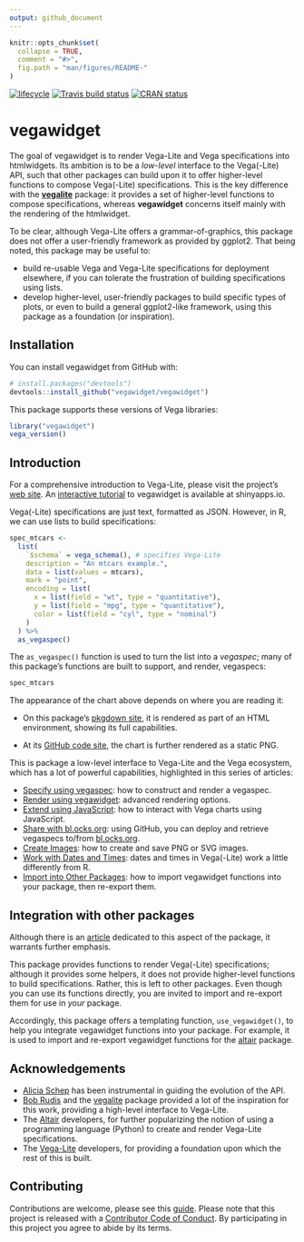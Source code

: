 ```yaml
---
output: github_document
---
```


<!-- README.md is generated from README.Rmd. Please edit that file -->

```r
knitr::opts_chunk$set(
  collapse = TRUE,
  comment = "#>",
  fig.path = "man/figures/README-"
)
```

[![lifecycle](https://img.shields.io/badge/lifecycle-maturing-blue.svg)](https://www.tidyverse.org/lifecycle/#maturing)
[![Travis build status](https://travis-ci.org/vegawidget/vegawidget.svg?branch=master)](https://travis-ci.org/vegawidget/vegawidget)
[![CRAN status](https://www.r-pkg.org/badges/version/vegawidget)](https://cran.r-project.org/package=vegawidget)

# vegawidget

The goal of vegawidget is to render Vega-Lite and Vega specifications into htmlwidgets. Its ambition is to be a *low-level* interface to the Vega(-Lite) API, such that other packages can build upon it to offer higher-level functions to compose Vega(-Lite) specifications. This is the key difference with the [**vegalite**](https://github.com/hrbrmstr/vegalite) package: it provides a set of higher-level functions to compose specifications, whereas **vegawidget** concerns itself mainly with the rendering of the htmlwidget. 

To be clear, although Vega-Lite offers a grammar-of-graphics, this package does not offer a user-friendly framework as provided by ggplot2. That being noted, this package may be useful to:

- build re-usable Vega and Vega-Lite specifications for deployment elsewhere, if you can tolerate the frustration of building specifications using lists.
- develop higher-level, user-friendly packages to build specific types of plots, or even to build a general ggplot2-like framework, using this package as a foundation (or inspiration).

## Installation

You can install vegawidget from GitHub with:

```r
# install.packages("devtools")
devtools::install_github("vegawidget/vegawidget")
```

This package supports these versions of Vega libraries:

```r
library("vegawidget")
vega_version()
```
 
## Introduction

For a comprehensive introduction to Vega-Lite, please visit the project's [web site](https://vega.github.io/vega-lite). An [interactive tutorial](https://ijlyttle.shinyapps.io/vegawidget-overview) to vegawidget is available at shinyapps.io.

Vega(-Lite) specifications are just text, formatted as JSON. However, in R, we can use lists to build specifications:

```r
spec_mtcars <-
  list(
    `$schema` = vega_schema(), # specifies Vega-Lite
    description = "An mtcars example.",
    data = list(values = mtcars),
    mark = "point",
    encoding = list(
      x = list(field = "wt", type = "quantitative"),
      y = list(field = "mpg", type = "quantitative"),
      color = list(field = "cyl", type = "nominal")
    )
  ) %>% 
  as_vegaspec()
```

The `as_vegaspec()` function is used to turn the list into a *vegaspec*; many of this package's functions are built to support, and render, vegaspecs: 

```r
spec_mtcars
```

The appearance of the chart above depends on where you are reading it:

- On this package's [pkgdown site](https://vegawidget.github.io/vegawidget), it is rendered as part of an HTML environment, showing its full capabilities.

- At its [GitHub code site](https://github.com/vegawidget/vegawidget), the chart is further rendered as a static PNG.

This is package a low-level interface to Vega-Lite and the Vega ecosystem, which has a lot of powerful capabilities, highlighted in this series of articles:

- [Specify using vegaspec](https://vegawidget.github.io/vegawidget/articles/vegaspec.html): how to construct and render a vegaspec.
- [Render using vegawidget](https://vegawidget.github.io/vegawidget/articles/vegawidget.html): advanced rendering options.
- [Extend using JavaScript](https://vegawidget.github.io/vegawidget/articles/javascript.html): how to interact with Vega charts using JavaScript.
- [Share with bl.ocks.org](https://vegawidget.github.io/vegawidget/articles/blocks.html): using GitHub, you can deploy and retrieve vegaspecs to/from [bl.ocks.org](https://bl.ocks.org). 
- [Create Images](https://vegawidget.github.io/vegawidget/articles/image.html): how to create and save PNG or SVG images.
- [Work with Dates and Times](https://vegawidget.github.io/vegawidget/articles/dates-times.html): dates and times in Vega(-Lite) work a little differently from R.
- [Import into Other Packages](https://vegawidget.github.io/vegawidget/articles/import.html): how to import vegawidget functions into your package, then re-export them.

## Integration with other packages

Although there is an [article](https://vegawidget.github.io/vegawidget/articles/import.html) dedicated to this aspect of the package, it warrants further emphasis. 

This package provides functions to render Vega(-Lite) specifications; although it provides some helpers, it does not provide higher-level functions to build specifications. Rather, this is left to other packages. Even though you can use its functions directly, you are invited to import and re-export them for use in *your* package. 

Accordingly, this package offers a templating function, `use_vegawidget()`, to help you integrate vegawidget functions into your package. For example, it is used to import and re-export vegawidget functions for the [altair](https://vegawidget.github.io/altair) package.
 
## Acknowledgements

- [Alicia Schep](https://github.com/AliciaSchep) has been instrumental in guiding the evolution of the API.
- [Bob Rudis](https://github.com/hrbrmstr) and the [vegalite](https://github.com/hrbrmstr/vegalite) package provided a lot of the inspiration for this work, providing a high-level interface to Vega-Lite.
- The [Altair](https://altair-viz.github.io) developers, for further popularizing the notion of using a programming language (Python) to create and render Vega-Lite specifications.  
- The [Vega-Lite](https://vega.github.io/vega-lite/) developers, for providing a foundation upon which the rest of this is built. 

## Contributing

Contributions are welcome, please see this [guide](CONTRIBUTING.md).
Please note that this project is released with a [Contributor Code of Conduct](CODE_OF_CONDUCT.md). By participating in this project you agree to abide by its terms.


